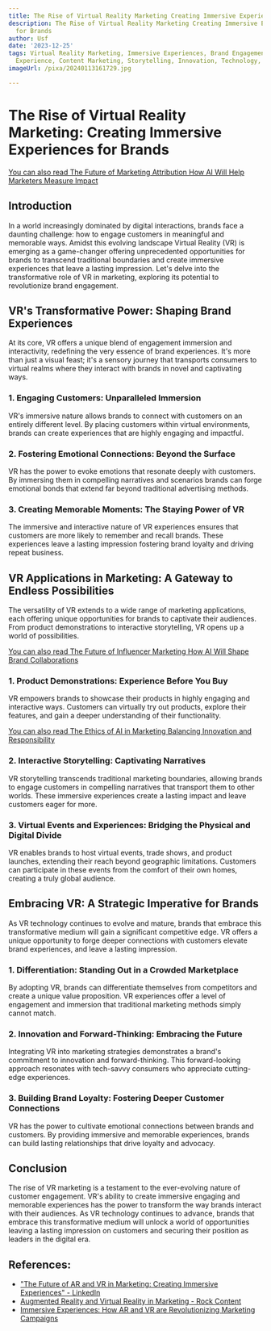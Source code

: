 ```yaml
---
title: The Rise of Virtual Reality Marketing Creating Immersive Experiences for Brands
description: The Rise of Virtual Reality Marketing Creating Immersive Experiences
  for Brands
author: Usf
date: '2023-12-25'
tags: Virtual Reality Marketing, Immersive Experiences, Brand Engagement, Customer
  Experience, Content Marketing, Storytelling, Innovation, Technology, Digital Marketing
imageUrl: /pixa/20240113161729.jpg

---
```

# The Rise of Virtual Reality Marketing: Creating Immersive Experiences for Brands

[You can also read The Future of Marketing Attribution How AI Will Help Marketers Measure Impact](The%20Future%20of%20Marketing%20Attribution%20How%20AI%20Will%20Help%20Marketers%20Measure%20Impact)


## Introduction

In a world increasingly dominated by  digital interactions, brands face a daunting challenge: how to engage  customers in meaningful and memorable ways. Amidst this evolving landscape Virtual Reality (VR) is emerging as a game-changer offering unprecedented opportunities for brands to transcend traditional boundaries and create immersive experiences that  leave a lasting impression. Let's delve into the transformative role of VR in marketing, exploring its potential to revolutionize brand engagement.

##  VR's Transformative Power: Shaping Brand Experiences

At  its core, VR offers a unique  blend of engagement immersion and interactivity, redefining the very  essence of brand experiences. It's more than just a visual feast; it's a sensory journey that transports consumers to virtual realms where  they interact with brands  in novel and captivating ways.

### 1. Engaging Customers: Unparalleled Immersion

VR's immersive nature  allows brands to connect with customers on an entirely different level.  By placing customers within virtual environments,  brands can  create experiences that are highly engaging and impactful.

### 2. Fostering Emotional Connections: Beyond the Surface

VR has the power to evoke emotions that resonate deeply with customers. By immersing them in  compelling narratives and scenarios brands can forge emotional  bonds that extend far beyond traditional advertising methods.

### 3. Creating Memorable Moments: The Staying Power of VR

The immersive and interactive nature of VR experiences ensures that customers are more likely to remember and recall brands. These experiences leave a lasting impression fostering  brand  loyalty and driving  repeat business.

## VR Applications in Marketing:  A Gateway to Endless Possibilities

The versatility  of VR extends to a wide range of marketing applications, each offering unique opportunities for  brands to captivate their audiences. From product demonstrations to interactive storytelling, VR opens up a world of possibilities.

[You  can also read The Future of Influencer Marketing How AI Will Shape Brand Collaborations](The%20Future%20of%20Influencer%20Marketing%20How%20AI%20Will%20Shape%20Brand%20Collaborations)


### 1. Product Demonstrations:  Experience Before You Buy

VR empowers brands to showcase their products in highly engaging and interactive ways. Customers can virtually try out products,  explore their  features, and gain a deeper understanding of their functionality.

[You can also read The Ethics of  AI  in Marketing Balancing Innovation  and Responsibility](The%20Ethics%20of%20AI%20in%20Marketing%20Balancing%20Innovation%20and%20Responsibility)


### 2. Interactive Storytelling: Captivating Narratives

VR storytelling transcends traditional  marketing  boundaries,  allowing brands to engage customers in  compelling narratives that transport them to other worlds. These immersive experiences  create a lasting impact  and leave customers eager for more.

### 3. Virtual Events and  Experiences: Bridging the Physical and Digital Divide

VR enables brands to host virtual events, trade shows, and product launches, extending their reach beyond geographic limitations. Customers can participate  in these events from  the  comfort of their own homes, creating a truly global audience.

## Embracing VR: A Strategic Imperative for Brands

As VR technology continues to evolve and mature,  brands that  embrace  this transformative medium will gain  a significant competitive edge. VR offers a unique opportunity to forge  deeper connections with customers elevate brand experiences,  and leave a  lasting impression.

###  1. Differentiation: Standing Out in a Crowded  Marketplace

By adopting  VR, brands can differentiate themselves from competitors and  create a unique value proposition. VR  experiences  offer a level  of engagement and immersion that traditional marketing  methods simply cannot match.

### 2. Innovation and  Forward-Thinking: Embracing the Future

Integrating VR  into marketing strategies  demonstrates a  brand's  commitment to innovation and forward-thinking.  This forward-looking approach resonates with tech-savvy consumers who appreciate cutting-edge experiences.

### 3. Building Brand Loyalty: Fostering Deeper Customer Connections

VR has the power to cultivate emotional connections between brands  and customers. By providing immersive and memorable experiences, brands can build lasting relationships that drive loyalty and advocacy.

## Conclusion

The rise of VR marketing is a testament to the ever-evolving nature of customer engagement. VR's ability to create immersive engaging and memorable experiences has the power to transform the way brands interact with their audiences.  As VR technology continues to advance, brands that embrace this  transformative medium  will unlock a world of opportunities leaving a lasting  impression  on  customers and securing their position as leaders in the digital era.

## References:
- ["The Future of AR and VR in Marketing: Creating Immersive Experiences" - LinkedIn](https://www.linkedin.com/pulse/future-ar-vr-marketing-creating-immersive-experiences-jalal-umer-ius9e?trk=article-ssr-frontend-pulse_more-articles_related-content-card)
- [Augmented Reality and Virtual Reality in Marketing - Rock Content](https://rockcontent.com/blog/virtual-and-augmented-reality-in-marketing/)
- [Immersive Experiences: How AR and VR are Revolutionizing Marketing Campaigns](https://www.linkedin.com/pulse/immersive-experiences-how-ar-vr-revolutionizing-marketing-campaigns)
